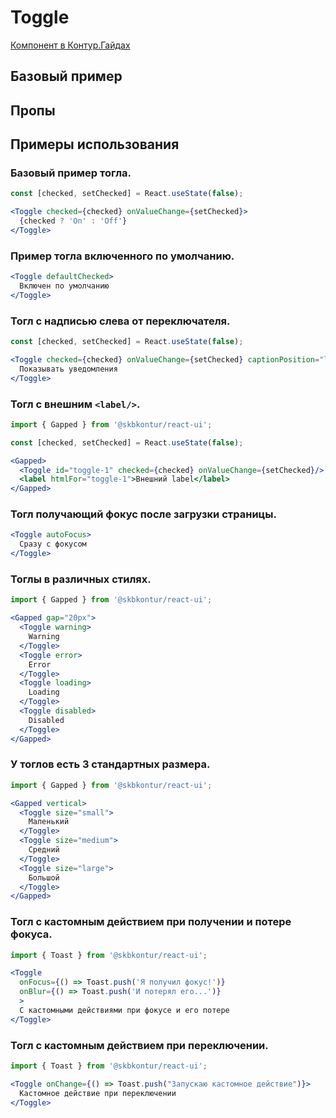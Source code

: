 
<Meta of={ToggleStories} />

# Toggle

[Компонент в Контур.Гайдах](https)

## Базовый пример
<Primary />

## Пропы
<Controls />

## Примеры использования

### Базовый пример тогла.

```jsx harmony
const [checked, setChecked] = React.useState(false);

<Toggle checked={checked} onValueChange={setChecked}>
  {checked ? 'On' : 'Off'}
</Toggle>
```

### Пример тогла включенного по умолчанию.

```jsx harmony
<Toggle defaultChecked>
  Включен по умолчанию
</Toggle>
```

### Тогл с надписью слева от переключателя.

```jsx harmony
const [checked, setChecked] = React.useState(false);

<Toggle checked={checked} onValueChange={setChecked} captionPosition="left">
  Показывать уведомления
</Toggle>
```

### Тогл с внешним `<label/>`.

```jsx harmony
import { Gapped } from '@skbkontur/react-ui';

const [checked, setChecked] = React.useState(false);

<Gapped>
  <Toggle id="toggle-1" checked={checked} onValueChange={setChecked}/>
  <label htmlFor="toggle-1">Внешний label</label>
</Gapped>
```

### Тогл получающий фокус после загрузки страницы.

```jsx harmony
<Toggle autoFocus>
  Сразу с фокусом
</Toggle>
```

### Тоглы в различных стилях.

```jsx harmony
import { Gapped } from '@skbkontur/react-ui';

<Gapped gap="20px">
  <Toggle warning>
    Warning
  </Toggle>
  <Toggle error>
    Error
  </Toggle>
  <Toggle loading>
    Loading
  </Toggle>
  <Toggle disabled>
    Disabled
  </Toggle>
</Gapped>
```

### У тоглов есть 3 стандартных размера.

```jsx harmony
import { Gapped } from '@skbkontur/react-ui';

<Gapped vertical>
  <Toggle size="small">
    Маленький
  </Toggle>
  <Toggle size="medium">
    Средний
  </Toggle>
  <Toggle size="large">
    Большой
  </Toggle>
</Gapped>
```

### Тогл с кастомным действием при получении и потере фокуса.

```jsx harmony
import { Toast } from '@skbkontur/react-ui';

<Toggle
  onFocus={() => Toast.push('Я получил фокус!')}
  onBlur={() => Toast.push('И потерял его...')}
  >
  С кастомными действиями при фокусе и его потере
</Toggle>
```

### Тогл с кастомным действием при переключении.

```jsx harmony
import { Toast } from '@skbkontur/react-ui';

<Toggle onChange={() => Toast.push("Запускаю кастомное действие")}>
  Кастомное действие при переключении
</Toggle>
```

